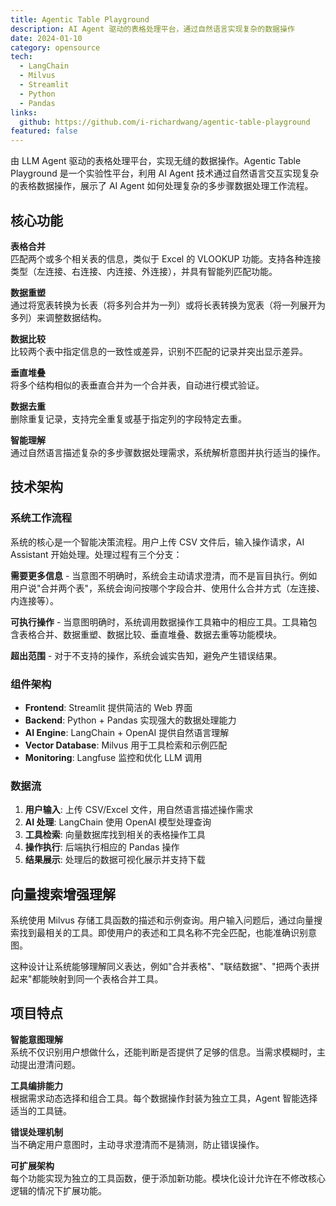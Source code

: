 ```yaml
---
title: Agentic Table Playground
description: AI Agent 驱动的表格处理平台，通过自然语言实现复杂的数据操作
date: 2024-01-10
category: opensource
tech:
  - LangChain
  - Milvus
  - Streamlit
  - Python
  - Pandas
links:
  github: https://github.com/i-richardwang/agentic-table-playground
featured: false
---
```


由 LLM Agent 驱动的表格处理平台，实现无缝的数据操作。Agentic Table Playground 是一个实验性平台，利用 AI Agent 技术通过自然语言交互实现复杂的表格数据操作，展示了 AI Agent 如何处理复杂的多步骤数据处理工作流程。

## 核心功能

**表格合并**  
匹配两个或多个相关表的信息，类似于 Excel 的 VLOOKUP 功能。支持各种连接类型（左连接、右连接、内连接、外连接），并具有智能列匹配功能。

**数据重塑**  
通过将宽表转换为长表（将多列合并为一列）或将长表转换为宽表（将一列展开为多列）来调整数据结构。

**数据比较**  
比较两个表中指定信息的一致性或差异，识别不匹配的记录并突出显示差异。

**垂直堆叠**  
将多个结构相似的表垂直合并为一个合并表，自动进行模式验证。

**数据去重**  
删除重复记录，支持完全重复或基于指定列的字段特定去重。

**智能理解**  
通过自然语言描述复杂的多步骤数据处理需求，系统解析意图并执行适当的操作。

## 技术架构

### 系统工作流程

系统的核心是一个智能决策流程。用户上传 CSV 文件后，输入操作请求，AI Assistant 开始处理。处理过程有三个分支：

**需要更多信息** - 当意图不明确时，系统会主动请求澄清，而不是盲目执行。例如用户说"合并两个表"，系统会询问按哪个字段合并、使用什么合并方式（左连接、内连接等）。

**可执行操作** - 当意图明确时，系统调用数据操作工具箱中的相应工具。工具箱包含表格合并、数据重塑、数据比较、垂直堆叠、数据去重等功能模块。

**超出范围** - 对于不支持的操作，系统会诚实告知，避免产生错误结果。

### 组件架构

- **Frontend**: Streamlit 提供简洁的 Web 界面
- **Backend**: Python + Pandas 实现强大的数据处理能力
- **AI Engine**: LangChain + OpenAI 提供自然语言理解
- **Vector Database**: Milvus 用于工具检索和示例匹配
- **Monitoring**: Langfuse 监控和优化 LLM 调用

### 数据流

1. **用户输入**: 上传 CSV/Excel 文件，用自然语言描述操作需求
2. **AI 处理**: LangChain 使用 OpenAI 模型处理查询
3. **工具检索**: 向量数据库找到相关的表格操作工具
4. **操作执行**: 后端执行相应的 Pandas 操作
5. **结果展示**: 处理后的数据可视化展示并支持下载

## 向量搜索增强理解

系统使用 Milvus 存储工具函数的描述和示例查询。用户输入问题后，通过向量搜索找到最相关的工具。即使用户的表述和工具名称不完全匹配，也能准确识别意图。

这种设计让系统能够理解同义表达，例如"合并表格"、"联结数据"、"把两个表拼起来"都能映射到同一个表格合并工具。

## 项目特点

**智能意图理解**  
系统不仅识别用户想做什么，还能判断是否提供了足够的信息。当需求模糊时，主动提出澄清问题。

**工具编排能力**  
根据需求动态选择和组合工具。每个数据操作封装为独立工具，Agent 智能选择适当的工具链。

**错误处理机制**  
当不确定用户意图时，主动寻求澄清而不是猜测，防止错误操作。

**可扩展架构**  
每个功能实现为独立的工具函数，便于添加新功能。模块化设计允许在不修改核心逻辑的情况下扩展功能。
